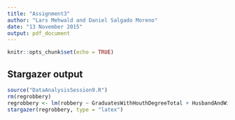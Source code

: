 ```yaml
---
title: "Assignment3"
author: "Lars Mehwald and Daniel Salgado Moreno"
date: "13 November 2015"
output: pdf_document
---
```


```r
knitr::opts_chunk$set(echo = TRUE)
```

## Stargazer output 

```r
source("DataAnalysisSession9.R")
rm(regrobbery)
regrobbery <- lm(robbery ~ GraduatesWithHouthDegreeTotal + HusbandAndWifeTotal, data=CrimesMarriagesGraduates2013)
stargazer(regrobbery, type = "latex")
```
